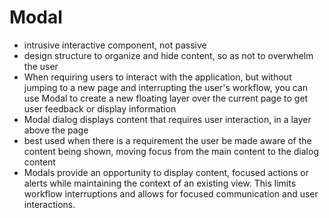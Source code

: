 # Modal

-   intrusive interactive component, not passive
-   design structure to organize and hide content, so as not to overwhelm the user
-   When requiring users to interact with the application, but without jumping to a new page and interrupting the user's workflow, you can use Modal to create a new floating layer over the current page to get user feedback or display information
-   Modal dialog displays content that requires user interaction, in a layer above the page
-   best used when there is a requirement the user be made aware of the content being shown, moving focus from the main content to the dialog content
-   Modals provide an opportunity to display content, focused actions or alerts while maintaining the context of an existing view. This limits workflow interruptions and allows for focused communication and user interactions.
